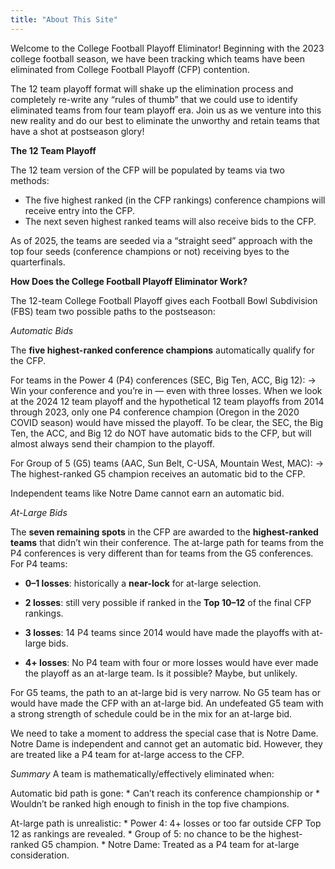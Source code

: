 ```yaml
---
title: "About This Site"
---
```


Welcome to the College Football Playoff Eliminator! Beginning with the 2023 college football season, we have been tracking which teams have been eliminated from College Football Playoff (CFP) contention.

The 12 team playoff format will shake up the elimination process and completely re-write any "rules of thumb" that we could use to identify eliminated teams from four team playoff era. Join us as we venture into this new reality and do our best to eliminate the unworthy and retain teams that have a shot at postseason glory!

**The 12 Team Playoff**

The 12 team version of the CFP will be populated by teams via two methods:

-   The five highest ranked (in the CFP rankings) conference champions will receive entry into the CFP.
-   The next seven highest ranked teams will also receive bids to the CFP.

As of 2025, the teams are seeded via a "straight seed" approach with the top four seeds (conference champions or not) receiving byes to the quarterfinals.

**How Does the College Football Playoff Eliminator Work?**

The 12-team College Football Playoff gives each Football Bowl Subdivision (FBS) team two possible paths to the postseason:

*Automatic Bids*

The **five highest-ranked conference champions** automatically qualify for the CFP.

For teams in the Power 4 (P4) conferences (SEC, Big Ten, ACC, Big 12): → Win your conference and you’re in — even with three losses. When we look at the 2024 12 team playoff and the hypothetical 12 team playoffs from 2014 through 2023, only one P4 conference champion (Oregon in the 2020 COVID season) would have missed the playoff. To be clear, the SEC, the Big Ten, the ACC, and Big 12 do NOT have automatic bids to the CFP, but will almost always send their champion to the playoff.

For Group of 5 (G5) teams (AAC, Sun Belt, C-USA, Mountain West, MAC): → The highest-ranked G5 champion receives an automatic bid to the CFP.

Independent teams like Notre Dame cannot earn an automatic bid.

*At-Large Bids*

The **seven remaining spots** in the CFP are awarded to the **highest-ranked teams** that didn’t win their conference. The at-large path for teams from the P4 conferences is very different than for teams from the G5 conferences. For P4 teams:

-   **0–1 losses**: historically a **near-lock** for at-large selection.

-   **2 losses**: still very possible if ranked in the **Top 10–12** of the final CFP rankings.

-   **3 losses**: 14 P4 teams since 2014 would have made the playoffs with at-large bids.

-   **4+ losses**: No P4 team with four or more losses would have ever made the playoff as an at-large team. Is it possible? Maybe, but unlikely.

For G5 teams, the path to an at-large bid is very narrow. No G5 team has or would have made the CFP with an at-large bid. An undefeated G5 team with a strong strength of schedule could be in the mix for an at-large bid. 

We need to take a moment to address the special case that is Notre Dame. Notre Dame is independent and cannot get an automatic bid. However, they are treated like a P4 team for at-large access to the CFP. 

*Summary*
A team is mathematically/effectively eliminated when:

Automatic bid path is gone:
* Can’t reach its conference championship or
* Wouldn’t be ranked high enough to finish in the top five champions.

At-large path is unrealistic:
* Power 4: 4+ losses or too far outside CFP Top 12 as rankings are revealed.
* Group of 5: no chance to be the highest-ranked G5 champion.
* Notre Dame: Treated as a P4 team for at-large consideration.
